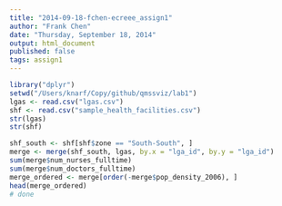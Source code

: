 ```yaml
---
title: "2014-09-18-fchen-ecreee_assign1"
author: "Frank Chen"
date: "Thursday, September 18, 2014"
output: html_document
published: false
tags: assign1
---
```


```r
library("dplyr")
setwd("/Users/knarf/Copy/github/qmssviz/lab1")
lgas <- read.csv("lgas.csv")
shf <- read.csv("sample_health_facilities.csv")
str(lgas)
str(shf)
```

```r
shf_south <- shf[shf$zone == "South-South", ]
merge <- merge(shf_south, lgas, by.x = "lga_id", by.y = "lga_id")
sum(merge$num_nurses_fulltime)
sum(merge$num_doctors_fulltime)
merge_ordered <- merge[order(-merge$pop_density_2006), ]
head(merge_ordered)
# done
```